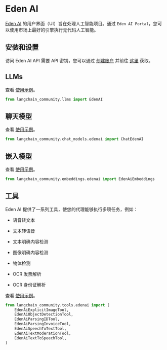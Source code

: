 # Eden AI

[Eden AI](https://docs.edenai.co/docs/getting-started-with-eden-ai) 的用户界面（UI）旨在处理人工智能项目。通过 `Eden AI Portal`，您可以使用市场上最好的引擎执行无代码人工智能。

## 安装和设置

访问 Eden AI API 需要 API 密钥，您可以通过 [创建账户](https://app.edenai.run/user/register) 并前往 [这里](https://app.edenai.run/admin/account/settings) 获取。

## LLMs

查看 [使用示例](/docs/integrations/llms/edenai)。

```python
from langchain_community.llms import EdenAI
```

## 聊天模型

查看 [使用示例](/docs/integrations/chat/edenai)。

```python
from langchain_community.chat_models.edenai import ChatEdenAI
```

## 嵌入模型

查看 [使用示例](/docs/integrations/text_embedding/edenai)。

```python
from langchain_community.embeddings.edenai import EdenAiEmbeddings
```

## 工具

Eden AI 提供了一系列工具，使您的代理能够执行多项任务，例如：

* 语音转文本

* 文本转语音

* 文本明确内容检测

* 图像明确内容检测

* 物体检测

* OCR 发票解析

* OCR 身份证解析

查看 [使用示例](/docs/integrations/tools/edenai_tools)。

```python
from langchain_community.tools.edenai import (
    EdenAiExplicitImageTool,
    EdenAiObjectDetectionTool,
    EdenAiParsingIDTool,
    EdenAiParsingInvoiceTool,
    EdenAiSpeechToTextTool,
    EdenAiTextModerationTool,
    EdenAiTextToSpeechTool,
)
```
